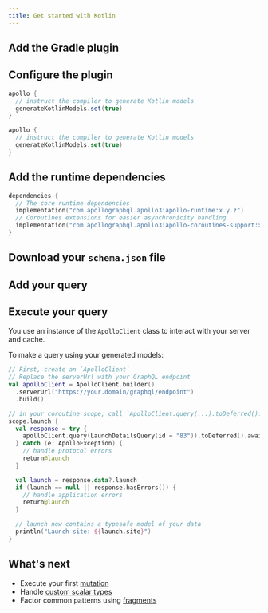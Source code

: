 ```yaml
---
title: Get started with Kotlin
---
```





## Add the Gradle plugin

<AddPlugin />

## Configure the plugin

<MultiCodeBlock>

```groovy
apollo {
  // instruct the compiler to generate Kotlin models
  generateKotlinModels.set(true)
}
```

```kotlin
apollo {
  // instruct the compiler to generate Kotlin models
  generateKotlinModels.set(true)
}
```

</MultiCodeBlock>

## Add the runtime dependencies

```kotlin
dependencies {
  // The core runtime dependencies
  implementation("com.apollographql.apollo3:apollo-runtime:x.y.z")
  // Coroutines extensions for easier asynchronicity handling
  implementation("com.apollographql.apollo3:apollo-coroutines-support:x.y.z")
}
```

## Download your `schema.json` file

<DownloadSchema />

## Add your query

<AddQuery />

## Execute your query

You use an instance of the `ApolloClient` class to interact with your server and cache.

To make a query using your generated models:

```kotlin
// First, create an `ApolloClient`
// Replace the serverUrl with your GraphQL endpoint
val apolloClient = ApolloClient.builder()
  .serverUrl("https://your.domain/graphql/endpoint")
  .build()

// in your coroutine scope, call `ApolloClient.query(...).toDeferred().await()`
scope.launch {
  val response = try {
    apolloClient.query(LaunchDetailsQuery(id = "83")).toDeferred().await()
  } catch (e: ApolloException) {
    // handle protocol errors
    return@launch
  }

  val launch = response.data?.launch
  if (launch == null || response.hasErrors()) {
    // handle application errors
    return@launch
  }

  // launch now contains a typesafe model of your data
  println("Launch site: ${launch.site}")
}
```

## What's next

* Execute your first [mutation](https://www.apollographql.com/docs/android/essentials/mutations/)
* Handle [custom scalar types](https://www.apollographql.com/docs/android/essentials/custom-scalar-types/)
* Factor common patterns using [fragments](https://www.apollographql.com/docs/android/essentials/fragments/)

